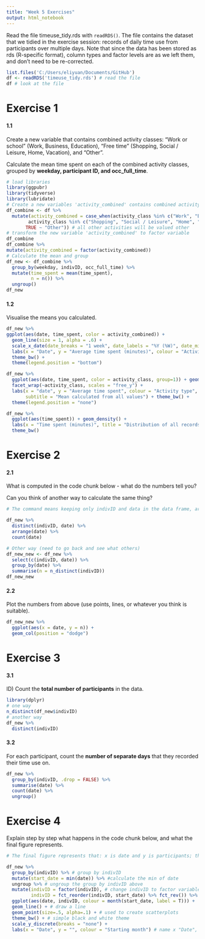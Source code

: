 ```yaml
---
title: "Week 5 Exercises"
output: html_notebook
---
```


Read the file timeuse_tidy.rds with `readRDS()`. The file contains the dataset that we tidied in the exercise session: records of daily time use from participants over multiple days. Note that since the data has been stored as rds (R-specific format), column types and factor levels are as we left them, and don't need to be re-corrected.

```r
list.files('C:/Users/eliyuan/Documents/GitHub')
df <- readRDS('timeuse_tidy.rds') # read the file
df # look at the file
```


# Exercise 1

#### 1.1

Create a new variable that contains combined activity classes: "Work or school" (Work, Business, Education), "Free time" (Shopping, Social / Leisure, Home, Vacation), and "Other".  

Calculate the mean time spent on each of the combined activity classes, grouped by **weekday, participant ID, and occ_full_time**.  

```r
# load libraries
library(ggpubr)
library(tidyverse)
library(lubridate)
# Create a new variables 'activity_combined' contains combined activity
df_combine <- df %>%
  mutate(activity_combined = case_when(activity_class %in% c("Work", "Business", "Education") ~ "Work_or_school",
        activity_class %in% c("Shopping", "Social / Leisure", "Home", "Vacation") ~ "Free_time",
       TRUE ~ "Other")) # all other activities will be valued other
# transform the new variable 'activity_combined' to factor variable
df_combine
df_combine %>%
mutate(activity_combined = factor(activity_combined))
# Calculate the mean and group 
df_new <- df_combine %>%
  group_by(weekday, indivID, occ_full_time) %>% 
  mutate(time_spent = mean(time_spent),
         n = n()) %>%
  ungroup()
df_new
```

#### 1.2 

Visualise the means you calculated.

```r
df_new %>%
ggplot(aes(date, time_spent, color = activity_combined)) + 
  geom_line(size = 1, alpha = .6) +
  scale_x_date(date_breaks = "1 week", date_labels = "%Y (%W)", date_minor_breaks = "1 day") +
  labs(x = "Date", y = "Average time spent (minutes)", colour = "Activity type") + 
  theme_bw() +
  theme(legend.position = "bottom")
```

```r
df_new %>% 
  ggplot(aes(date, time_spent, color = activity_class, group=1)) + geom_line(size=1) + 
  facet_wrap(~activity_class, scales = "free_y") +
  labs(x = "date", y = "Average time spent", colour = "Activity type", title = " ",
       subtitle = "Mean calculated from all values") + theme_bw() +
  theme(legend.position = "none")

df_new %>%
  ggplot(aes(time_spent)) + geom_density() +
  labs(x = "Time spent (minutes)", title = "Distribution of all records") +
  theme_bw()
```

# Exercise 2

#### 2.1

What is computed in the code chunk below - what do the numbers tell you?  

Can you think of another way to calculate the same thing?  

```r
# The command means keeping only indivID and data in the data frame, arrange by the number of observations in ascending order by date, count observations by date. And the results means how many participants in the date, and the date is in ascending order.
```


```r
df_new %>%
  distinct(indivID, date) %>%
  arrange(date) %>%
  count(date)
```


```r
# Other way (need to go back and see what others)
df_new_new <- df_new %>%
  select(c(indivID, date)) %>%
  group_by(date) %>%
  summarise(n = n_distinct(indivID)) 
df_new_new
```


#### 2.2

Plot the numbers from above (use points, lines, or whatever you think is suitable).  

```r
df_new_new %>%
  ggplot(aes(x = date, y = n)) + 
  geom_col(position = "dodge") 
```


# Exercise 3

#### 3.1
ID)
Count the **total number of participants** in the data.  

```r
library(dplyr)
# one way
n_distinct(df_new$indivID)
# another way
df_new %>%
  distinct(indivID)
```

#### 3.2

For each participant, count the **number of separate days** that they recorded their time use on.  

```r
df_new %>%
  group_by(indivID, .drop = FALSE) %>%
  summarise(date) %>%
  count(date) %>%
  ungroup()
```


# Exercise 4

Explain step by step what happens in the code chunk below, and what the final figure represents. 

```r
# The final figure represents that: x is date and y is participants; the same participants showed in the different date. And the different month have different color, so there are three months.The line have different points, one line present one participant, and one point present one date, thus one participants would be in different dates.
```


```r
df_new %>%
  group_by(indivID) %>% # group by indivID
  mutate(start_date = min(date)) %>% #calculate the min of date
  ungroup %>% # ungroup the group by indivID above
  mutate(indivID = factor(indivID), # change indivID to factor variable
         indivID = fct_reorder(indivID, start_date) %>% fct_rev()) %>% # reorder and reverse the order
  ggplot(aes(date, indivID, colour = month(start_date, label = T))) +  # x axis is date, y axis is indivID, and colour will depend on month
  geom_line() + # draw a line
  geom_point(size=.5, alpha=.1) + # used to create scatterplots
  theme_bw() + # simple black and white theme
  scale_y_discrete(breaks = "none") +
  labs(x = "Date", y = "", colour = "Starting month") # name x "Date", and use "Starting month" as different color
```





